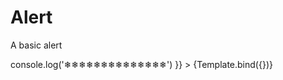 
<Meta title='MDX/Alert' component={Alert} />


# Alert

A basic alert

<Canvas>
  <Story
    name='Primary Alert'
    args={{
      title: 'Primary Alert',
      onClick: () => console.log('❄❄❄❄❄❄❄❄❄❄❄❄❄❄')
    }}
  >
    {Template.bind({})}
  </Story>
</Canvas>

